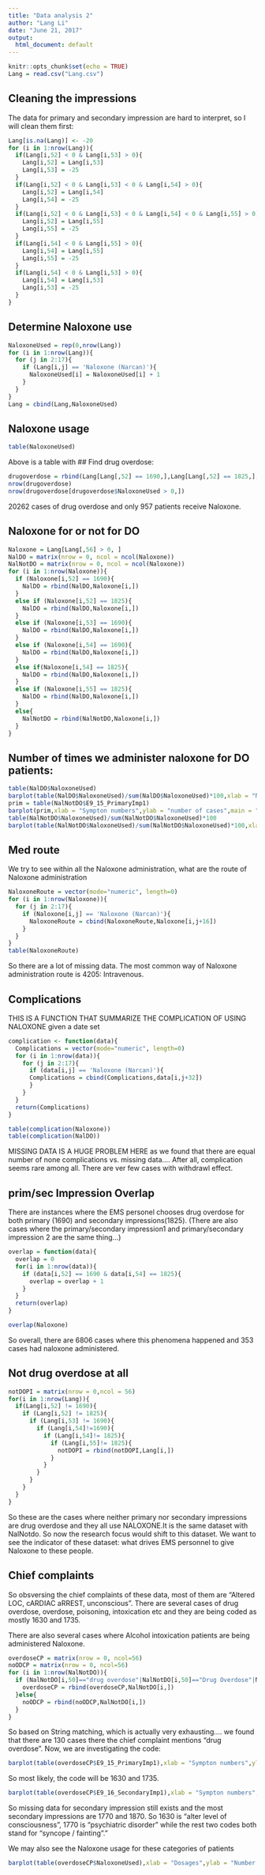 ---
title: "Data analysis 2"
author: "Lang Li"
date: "June 21, 2017"
output:
  html_document: default
---

```{r setup, include=FALSE}
knitr::opts_chunk$set(echo = TRUE)
Lang = read.csv("Lang.csv")
```

## Cleaning the impressions
The data for primary and secondary impression are hard to interpret, so I will clean them first:
```{r}
Lang[is.na(Lang)] <- -20
for (i in 1:nrow(Lang)){
  if(Lang[i,52] < 0 & Lang[i,53] > 0){
    Lang[i,52] = Lang[i,53]
    Lang[i,53] = -25
  }
  if(Lang[i,52] < 0 & Lang[i,53] < 0 & Lang[i,54] > 0){
    Lang[i,52] = Lang[i,54]
    Lang[i,54] = -25
  }
  if(Lang[i,52] < 0 & Lang[i,53] < 0 & Lang[i,54] < 0 & Lang[i,55] > 0){
    Lang[i,52] = Lang[i,55]
    Lang[i,55] = -25
  }
  if(Lang[i,54] < 0 & Lang[i,55] > 0){
    Lang[i,54] = Lang[i,55]
    Lang[i,55] = -25
  }
  if(Lang[i,54] < 0 & Lang[i,53] > 0){
    Lang[i,54] = Lang[i,53]
    Lang[i,53] = -25
  }
}
```

## Determine Naloxone use
```{r}
NaloxoneUsed = rep(0,nrow(Lang))
for (i in 1:nrow(Lang)){
  for (j in 2:17){
    if (Lang[i,j] == 'Naloxone (Narcan)'){
      NaloxoneUsed[i] = NaloxoneUsed[i] + 1
    }
  }
}
Lang = cbind(Lang,NaloxoneUsed)
```

## Naloxone usage
```{r}
table(NaloxoneUsed)
```
Above is a table with 
## Find drug overdose:
```{r}
drugoverdose = rbind(Lang[Lang[,52] == 1690,],Lang[Lang[,52] == 1825,],Lang[Lang[,53] == 1690,],Lang[Lang[,54] == 1825  & Lang[,52] != 1690  & Lang[,53] != 1690 ,],Lang[Lang[,54] == 1690,],Lang[Lang[,55] == 1825 & Lang[,52] != 1690 & Lang[,53] != 1690 & Lang[,54] != 1690,])
nrow(drugoverdose)
nrow(drugoverdose[drugoverdose$NaloxoneUsed > 0,])
```
20262 cases of drug overdose and only 957 patients receive Naloxone. 


## Naloxone for or not for DO
```{r}
Naloxone = Lang[Lang[,56] > 0, ]
NalDO = matrix(nrow = 0, ncol = ncol(Naloxone))
NalNotDO = matrix(nrow = 0, ncol = ncol(Naloxone))
for (i in 1:nrow(Naloxone)){
  if (Naloxone[i,52] == 1690){
    NalDO = rbind(NalDO,Naloxone[i,])
  }
  else if (Naloxone[i,52] == 1825){
    NalDO = rbind(NalDO,Naloxone[i,])
  }
  else if (Naloxone[i,53] == 1690){
    NalDO = rbind(NalDO,Naloxone[i,])
  }
  else if (Naloxone[i,54] == 1690){
    NalDO = rbind(NalDO,Naloxone[i,])
  }
  else if(Naloxone[i,54] == 1825){
    NalDO = rbind(NalDO,Naloxone[i,])
  }
  else if (Naloxone[i,55] == 1825){
    NalDO = rbind(NalDO,Naloxone[i,])
  }
  else{
    NalNotDO = rbind(NalNotDO,Naloxone[i,])
  }
}


```

## Number of times we administer naloxone for DO patients:
```{r}
table(NalDO$NaloxoneUsed)
barplot(table(NalDO$NaloxoneUsed)/sum(NalDO$NaloxoneUsed)*100,xlab = "Naloxone dosages",ylab = "percentage",main = "Naloxone usage for Drug overdose patients")
prim = table(NalNotDO$E9_15_PrimaryImp1)
barplot(prim,xlab = "Sympton numbers",ylab = "number of cases",main = "Primary impression of Non-drug overdose patient with Naloxone use")
table(NalNotDO$NaloxoneUsed)/sum(NalNotDO$NaloxoneUsed)*100
barplot(table(NalNotDO$NaloxoneUsed)/sum(NalNotDO$NaloxoneUsed)*100,xlab = "Naloxone dosages",ylab = "percentage",main = "Naloxone usage for Non Drug overdose patients")
```

## Med route
We try to see within all the Naloxone administration, what are the route of Naloxone administration
```{r}
NaloxoneRoute = vector(mode="numeric", length=0)
for (i in 1:nrow(Naloxone)){
  for (j in 2:17){
    if (Naloxone[i,j] == 'Naloxone (Narcan)'){
      NaloxoneRoute = cbind(NaloxoneRoute,Naloxone[i,j+16])
    }
  }
}
table(NaloxoneRoute)
```
So there are a lot of missing data. The most common way of Naloxone administration route is 4205: Intravenous.

## Complications
THIS IS A FUNCTION THAT SUMMARIZE THE COMPLICATION OF USING NALOXONE given a date set
```{r}
complication <- function(data){
  Complications = vector(mode="numeric", length=0)
  for (i in 1:nrow(data)){
    for (j in 2:17){
      if (data[i,j] == 'Naloxone (Narcan)'){
      Complications = cbind(Complications,data[i,j+32])
      }
    }
  }
  return(Complications)
}

table(complication(Naloxone))
table(complication(NalDO))

```
MISSING DATA IS A HUGE PROBLEM HERE as we found that there are equal number of none complications vs. missing data.... After all, complication seems rare among all. There are ver few cases with withdrawl effect.

## prim/sec Impression Overlap

There are instances where the EMS personel chooses drug overdose for both primary (1690) and secondary impressions(1825). (There are also cases where the primary/secondary impression1 and primary/secondary impression 2 are the same thing...)
```{r}
overlap = function(data){
  overlap = 0
  for(i in 1:nrow(data)){
    if (data[i,52] == 1690 & data[i,54] == 1825){
      overlap = overlap + 1
    }
  }
  return(overlap)
}

overlap(Naloxone)

```
So overall, there are 6806 cases where this phenomena happened and 353 cases had naloxone administered. 

## Not drug overdose at all
```{r}
notDOPI = matrix(nrow = 0,ncol = 56)
for(i in 1:nrow(Lang)){
  if(Lang[i,52] != 1690){
    if (Lang[i,52] != 1825){
      if (Lang[i,53] != 1690){
        if (Lang[i,54]!=1690){
          if (Lang[i,54]!= 1825){
            if (Lang[i,55]!= 1825){
              notDOPI = rbind(notDOPI,Lang[i,])
            }
          }
        }
      }
    }
  }
}
```

So these are the cases where neither primary nor secondary impressions are drug overdose and they all use NALOXONE.It is the same dataset with NalNotdo. So now the research focus would shift to this dataset. We want to see the indicator of these dataset: what drives EMS personnel to give Naloxone to these people. 

## Chief complaints
So obsversing the chief complaints of these data, most of them are "Altered LOC, cARDIAC aRREST, unconscious". There are several cases of drug overdose, overdose, poisoning, intoxication etc and they are being coded as mostly 1630 and 1735.

There are also several cases where Alcohol intoxication patients are being administered Naloxone. 

```{r}
overdoseCP = matrix(nrow = 0, ncol=56)
noODCP = matrix(nrow = 0, ncol=56)
for (i in 1:nrow(NalNotDO)){
  if (NalNotDO[i,50]=="drug overdose"|NalNotDO[i,50]=="Drug Overdose"|NalNotDO[i,50]=="heroine overdose" | NalNotDO[i,50]=="HEROIN OD" | NalNotDO[i,50]=="NO COMPLAINTS OVERDOSE"|NalNotDO[i,50]== "overdoes"|NalNotDO[i,50]=="overdose"|NalNotDO[i,50]=="Overdose"|NalNotDO[i,50]=="OVERDOSE"|NalNotDO[i,50]=="Overdose on Hydrocodone" | NalNotDO[i,50]=="overdose on medication" | NalNotDO[i,50]== "Poisoning/Overdose (unintentional)"|NalNotDO[i,50]=="PRESCRIPTION MEDICATION OVERDOSE"){
    overdoseCP = rbind(overdoseCP,NalNotDO[i,])
  }else{
    noODCP = rbind(noODCP,NalNotDO[i,])
  }
}
```

So based on String matching, which is actually very exhausting.... we found that there are 130 cases there the chief complaint mentions "drug overdose". Now, we are investigating the code:
```{r}
barplot(table(overdoseCP$E9_15_PrimaryImp1),xlab = "Sympton numbers",ylab = "number of cases",main = "Primary impression of Patients with chief complaint of overdose")
```

So most likely, the code will be 1630 and 1735. 
```{r}
barplot(table(overdoseCP$E9_16_SecondaryImp1),xlab = "Sympton numbers",ylab = "number of cases",main = "Secondary impression of Patients with chief complaint of overdose")
```
So missing data for secondary impression still exists and the most secondary impressions are 1770 and 1870. So 1630 is "alter level of consciousness", 1770 is "psychiatric disorder" while the rest two codes both stand for "syncope / fainting"."

We may also see the Naloxone usage for these categories of patients
```{r}
barplot(table(overdoseCP$NaloxoneUsed),xlab = "Dosages",ylab = "Number of Cases",main = "Naloxone Dosage for suspected overdose patients")
```

